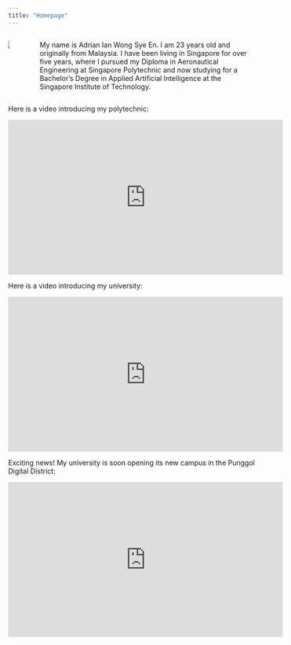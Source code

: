 ```yaml
---
title: "Homepage"
---
```


:::: {.columns}
::: {.column width="40%" style="padding-right: 20px;"}
![](image/Adrian.jpg)
:::
::: {.column width="60%"  style="padding-left: 20px;"}
My name is Adrian Ian Wong Sye En. I am 23 years old and originally from Malaysia. I have been living in Singapore for over five years, where I pursued my Diploma in Aeronautical Engineering at Singapore Polytechnic and now studying for a Bachelor's Degree in Applied Artificial Intelligence at the Singapore Institute of Technology.
:::
::::

Here is a video introducing my polytechnic:

<div style="text-align: center;">
<iframe width="560" height="315" src="https://www.youtube.com/embed/ddlp6JXcSF0" frameborder="0" allowfullscreen></iframe>
</div>

Here is a video introducing my university:

<div style="text-align: center;">
<iframe width="560" height="315" src="https://www.youtube.com/embed/H69fqdge9e4" frameborder="0" allowfullscreen></iframe>
</div>

Exciting news! My university is soon opening its new campus in the Punggol Digital District:

<div style="text-align: center;">
<iframe width="560" height="315" src="https://www.youtube.com/embed/AQMWEYkattE" frameborder="0" allowfullscreen></iframe>
</div>


 
